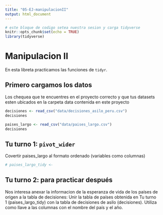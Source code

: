 ```yaml
---
title: "05-EJ-manipulacionII"
output: html_document
---
```


```r
# este bloque de codigo setea nuestra sesion y carga tidyverse
knitr::opts_chunk$set(echo = TRUE)
library(tidyverse)
```

# Manipulacion II

En esta libreta practicamos las funciones de `tidyr`.

## Primero cargamos los datos

Los chequea que te encuentres en el proyecto correcto y que tus datasets esten ubicados en la carpeta data contenida en este proyecto

```r
decisiones <- read_csv("data/decisiones_asilo_peru.csv")
decisiones
```

```r
paises_largo <- read_csv("data/paises_largo.csv")
decisiones
```

## Tu turno 1: `pivot_wider`

Covertir paises_largo al formato ordenado (variables como columnas)

```r
# paises_largo_tidy <- 
```

## Tu turno 2: para practicar después

Nos interesa anexar la informacion de la esperanza de vida de los países de origen  a la tabla de decisiones: Unir la tabla de países obtenida en Tu turno 1 (paises_largo_tidy) con la tabla de decisiones de asilo (decisiones). Utiliza como llave a las columnas con el nombre del país y el año. 

```r

```


